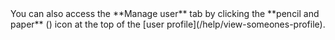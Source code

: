 
<ZulipTip>
  You can also access the **Manage user** tab by clicking the **pencil and
  paper** (<EditIcon />) icon at the top of the [user
  profile](/help/view-someones-profile).
</ZulipTip>
